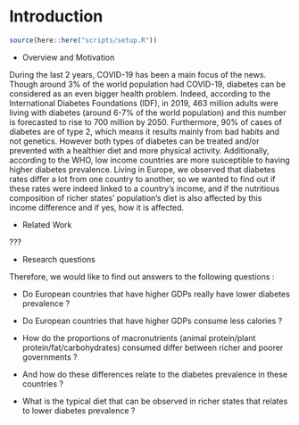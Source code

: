 # Introduction

```r
source(here::here("scripts/setup.R"))
```

* Overview and Motivation

During the last 2 years, COVID-19 has been a main focus of the news. Though around 3% of the world population had COVID-19, diabetes can be considered as an even bigger health problem. Indeed, according to the International Diabetes Foundations (IDF), in 2019, 463 million adults were living with diabetes (around 6-7% of the world population) and this number is forecasted to rise to 700 million by 2050. Furthermore, 90% of cases of diabetes are of type 2, which means it results mainly from bad habits and not genetics. However both types of diabetes can be treated and/or prevented with a healthier diet and more physical activity. Additionally, according to the WHO, low income countries are more susceptible to having higher diabetes prevalence. Living in Europe, we observed that diabetes rates differ a lot from one country to another, so we wanted to find out if these rates were indeed linked to a country’s income, and if the nutritious composition of richer states’ population’s diet is also affected by this income difference and if yes, how it is affected. 

* Related Work

???

* Research questions

Therefore, we would like to find out answers to the following questions :

- Do European countries that have higher GDPs really have lower diabetes prevalence ?

- Do European countries that have higher GDPs consume less calories ?

- How do the proportions of macronutrients (animal protein/plant protein/fat/carbohydrates) consumed differ between richer and poorer governments ?

- And how do these differences relate to the diabetes prevalence in these countries ?

- What is the typical diet that can be observed in richer states that relates to lower diabetes prevalence ?